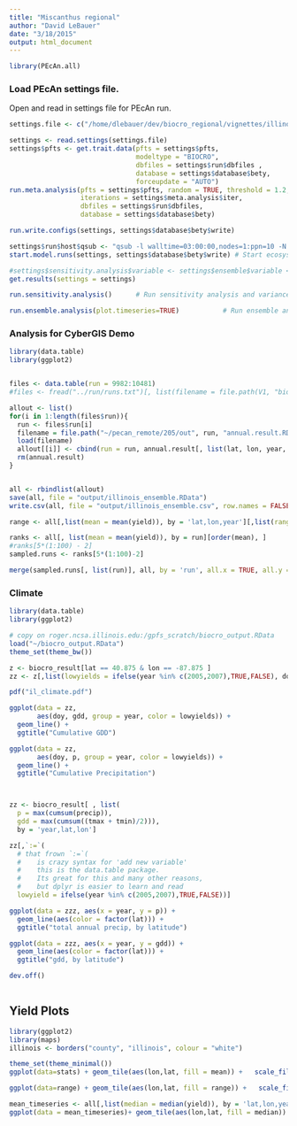 ```yaml
---
title: "Miscanthus regional"
author: "David LeBauer"
date: "3/18/2015"
output: html_document
---
```



```r

library(PEcAn.all)

```
### Load PEcAn settings file.

Open and read in settings file for PEcAn run.


```r

settings.file <- c("/home/dlebauer/dev/biocro_regional/vignettes/illinois_mxg_settings.xml")

settings <- read.settings(settings.file)
settings$pfts <- get.trait.data(pfts = settings$pfts, 
                                modeltype = "BIOCRO", 
                                dbfiles = settings$run$dbfiles ,
                                database = settings$database$bety, 
                                forceupdate = "AUTO") 
run.meta.analysis(pfts = settings$pfts, random = TRUE, threshold = 1.2,
                  iterations = settings$meta.analysis$iter, 
                  dbfiles = settings$run$dbfiles, 
                  database = settings$database$bety)

run.write.configs(settings, settings$database$bety$write)

settings$run$host$qsub <- "qsub -l walltime=03:00:00,nodes=1:ppn=10 -N @NAME@ -o @STDOUT@ -e @STDERR@"
start.model.runs(settings, settings$database$bety$write) # Start ecosystem model runs

#settings$sensitivity.analysis$variable <- settings$ensemble$variable <- "TVeg"
get.results(settings = settings)

run.sensitivity.analysis()      # Run sensitivity analysis and variance decomposition on model output

run.ensemble.analysis(plot.timeseries=TRUE)  	      # Run ensemble analysis on model output. 
```

### Analysis for CyberGIS Demo

```r
library(data.table)
library(ggplot2)


files <- data.table(run = 9982:10481)
#files <- fread("../run/runs.txt")[, list(filename = file.path(V1, "biocro_output.RData"))]

allout <- list()
for(i in 1:length(files$run)){
  run <- files$run[i]
  filename = file.path("~/pecan_remote/205/out", run, "annual.result.RData")
  load(filename)
  allout[[i]] <- cbind(run = run, annual.result[, list(lat, lon, year, yield = Stem + Leaf)])
  rm(annual.result)
}


all <- rbindlist(allout)
save(all, file = "output/illinois_ensemble.RData")
write.csv(all, file = "output/illinois_ensemble.csv", row.names = FALSE)

range <- all[,list(mean = mean(yield)), by = 'lat,lon,year'][,list(range = max(mean) - min(mean)), by = 'lat,lon']

ranks <- all[, list(mean = mean(yield)), by = run][order(mean), ]
#ranks[5*(1:100) - 2]
sampled.runs <- ranks[5*(1:100)-2]

merge(sampled.runs[, list(run)], all, by = 'run', all.x = TRUE, all.y = FALSE)

```

### Climate

```r
library(data.table)
library(ggplot2)

# copy on roger.ncsa.illinois.edu:/gpfs_scratch/biocro_output.RData 
load("~/biocro_output.RData")
theme_set(theme_bw())

z <- biocro_result[lat == 40.875 & lon == -87.875 ]
zz <- z[,list(lowyields = ifelse(year %in% c(2005,2007),TRUE,FALSE), doy, p = cumsum(precip), gdd = cumsum((tmax + tmin)/2)), by = 'year']

pdf("il_climate.pdf")

ggplot(data = zz, 
       aes(doy, gdd, group = year, color = lowyields)) + 
  geom_line() + 
  ggtitle("Cumulative GDD")

ggplot(data = zz, 
       aes(doy, p, group = year, color = lowyields)) + 
  geom_line() + 
  ggtitle("Cumulative Precipitation")



zz <- biocro_result[ , list(
  p = max(cumsum(precip)), 
  gdd = max(cumsum((tmax + tmin)/2))), 
  by = 'year,lat,lon']

zz[,`:=`( 
  # that frown `:=`( 
  #    is crazy syntax for 'add new variable'
  #    this is the data.table package. 
  #    Its great for this and many other reasons, 
  #    but dplyr is easier to learn and read
  lowyield = ifelse(year %in% c(2005,2007),TRUE,FALSE))]

ggplot(data = zzz, aes(x = year, y = p)) + 
  geom_line(aes(color = factor(lat))) + 
  ggtitle("total annual precip, by latitude")

ggplot(data = zzz, aes(x = year, y = gdd)) + 
  geom_line(aes(color = factor(lat))) + 
  ggtitle("gdd, by latitude")

dev.off()



```



## Yield Plots

```r


library(ggplot2)
library(maps)
illinois <- borders("county", "illinois", colour = "white")

theme_set(theme_minimal())
ggplot(data=stats) + geom_tile(aes(lon,lat, fill = mean)) +   scale_fill_gradientn(colours = rainbow(7)) + illinois

ggplot(data=range) + geom_tile(aes(lon,lat, fill = range)) +   scale_fill_gradientn(colours = rainbow(7)) + illinois

mean_timeseries <- all[,list(median = median(yield)), by = 'lat,lon,year']
ggplot(data = mean_timeseries)+ geom_tile(aes(lon,lat, fill = median)) +   scale_fill_gradientn(colours = rainbow(4)) + illinois + facet_wrap(~year)
```


